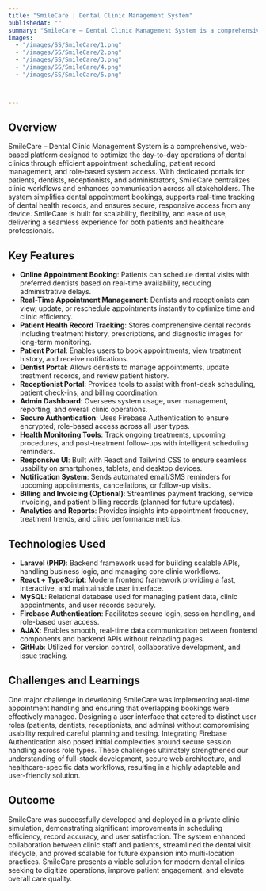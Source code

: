 ```yaml
---
title: "SmileCare | Dental Clinic Management System"
publishedAt: ""
summary: "SmileCare – Dental Clinic Management System is a comprehensive, web-based platform designed to optimize the day-to-day operations of dental clinics through efficient appointment scheduling, patient record management, and role-based system access. With dedicated portals for patients, dentists, receptionists, and administrators, SmileCare centralizes clinic workflows and enhances communication across all stakeholders. The system simplifies dental appointment bookings, supports real-time tracking of dental health records, and ensures secure, responsive access from any device. SmileCare is built for scalability, flexibility, and ease of use, delivering a seamless experience for both patients and healthcare professionals."
images:
  - "/images/SS/SmileCare/1.png"
  - "/images/SS/SmileCare/2.png"
  - "/images/SS/SmileCare/3.png"
  - "/images/SS/SmileCare/4.png"
  - "/images/SS/SmileCare/5.png"



---
```


## Overview

SmileCare – Dental Clinic Management System is a comprehensive, web-based platform designed to optimize the day-to-day operations of dental clinics through efficient appointment scheduling, patient record management, and role-based system access. With dedicated portals for patients, dentists, receptionists, and administrators, SmileCare centralizes clinic workflows and enhances communication across all stakeholders. The system simplifies dental appointment bookings, supports real-time tracking of dental health records, and ensures secure, responsive access from any device. SmileCare is built for scalability, flexibility, and ease of use, delivering a seamless experience for both patients and healthcare professionals.

## Key Features

- **Online Appointment Booking**: Patients can schedule dental visits with preferred dentists based on real-time availability, reducing administrative delays.
- **Real-Time Appointment Management**: Dentists and receptionists can view, update, or reschedule appointments instantly to optimize time and clinic efficiency.
- **Patient Health Record Tracking**: Stores comprehensive dental records including treatment history, prescriptions, and diagnostic images for long-term monitoring.
- **Patient Portal**: Enables users to book appointments, view treatment history, and receive notifications.
- **Dentist Portal**: Allows dentists to manage appointments, update treatment records, and review patient history.
- **Receptionist Portal**: Provides tools to assist with front-desk scheduling, patient check-ins, and billing coordination.
- **Admin Dashboard**: Oversees system usage, user management, reporting, and overall clinic operations.
- **Secure Authentication**: Uses Firebase Authentication to ensure encrypted, role-based access across all user types.
- **Health Monitoring Tools**: Track ongoing treatments, upcoming procedures, and post-treatment follow-ups with intelligent scheduling reminders.
- **Responsive UI**: Built with React and Tailwind CSS to ensure seamless usability on smartphones, tablets, and desktop devices.
- **Notification System**: Sends automated email/SMS reminders for upcoming appointments, cancellations, or follow-up visits.
- **Billing and Invoicing (Optional)**: Streamlines payment tracking, service invoicing, and patient billing records (planned for future updates).
- **Analytics and Reports**: Provides insights into appointment frequency, treatment trends, and clinic performance metrics.


## Technologies Used

- **Laravel (PHP)**: Backend framework used for building scalable APIs, handling business logic, and managing core clinic workflows.
- **React + TypeScript**: Modern frontend framework providing a fast, interactive, and maintainable user interface.
- **MySQL**: Relational database used for managing patient data, clinic appointments, and user records securely.
- **Firebase Authentication**: Facilitates secure login, session handling, and role-based user access.
- **AJAX**: Enables smooth, real-time data communication between frontend components and backend APIs without reloading pages.
- **GitHub**: Utilized for version control, collaborative development, and issue tracking.



## Challenges and Learnings

One major challenge in developing SmileCare was implementing real-time appointment handling and ensuring that overlapping bookings were effectively managed. Designing a user interface that catered to distinct user roles (patients, dentists, receptionists, and admins) without compromising usability required careful planning and testing. Integrating Firebase Authentication also posed initial complexities around secure session handling across role types. These challenges ultimately strengthened our understanding of full-stack development, secure web architecture, and healthcare-specific data workflows, resulting in a highly adaptable and user-friendly solution.

## Outcome

SmileCare was successfully developed and deployed in a private clinic simulation, demonstrating significant improvements in scheduling efficiency, record accuracy, and user satisfaction. The system enhanced collaboration between clinic staff and patients, streamlined the dental visit lifecycle, and proved scalable for future expansion into multi-location practices. SmileCare presents a viable solution for modern dental clinics seeking to digitize operations, improve patient engagement, and elevate overall care quality.